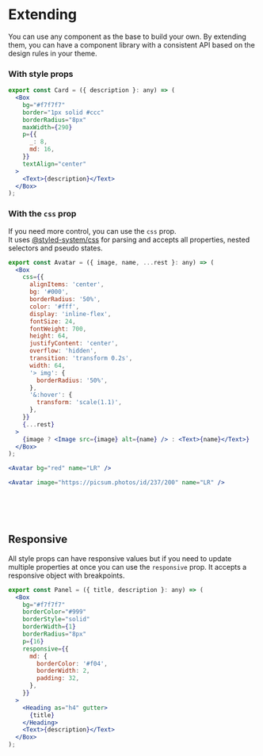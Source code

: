 <Meta title="Intro|Extending" />


# Extending

You can use any component as the base to build your own. By extending them, you can
have a component library with a consistent API based on the design rules in your theme.

### With style props

```jsx
export const Card = ({ description }: any) => (
  <Box
    bg="#f7f7f7"
    border="1px solid #ccc"
    borderRadius="8px"
    maxWidth={290}
    p={{
      _: 8,
      md: 16,
    }}
    textAlign="center"
  >
    <Text>{description}</Text>
  </Box>
);


```

<Card
  description="User interfaces that enable people to interact
smoothly with data, ask better questions, and make better decisions."
/>

### With the `css` prop

If you need more control, you can use the `css` prop.<br />
It uses [@styled-system/css](https://github.com/styled-system/styled-system/tree/master/packages/css) for
parsing and accepts all properties, nested selectors and pseudo states.

```jsx
export const Avatar = ({ image, name, ...rest }: any) => (
  <Box
    css={{
      alignItems: 'center',
      bg: '#000',
      borderRadius: '50%',
      color: '#fff',
      display: 'inline-flex',
      fontSize: 24,
      fontWeight: 700,
      height: 64,
      justifyContent: 'center',
      overflow: 'hidden',
      transition: 'transform 0.2s',
      width: 64,
      '> img': {
        borderRadius: '50%',
      },
      '&:hover': {
        transform: 'scale(1.1)',
      },
    }}
    {...rest}
  >
    {image ? <Image src={image} alt={name} /> : <Text>{name}</Text>}
  </Box>
);

<Avatar bg="red" name="LR" />

<Avatar image="https://picsum.photos/id/237/200" name="LR" />
```
<Group gap={20} mb={5}>
<Avatar bg="red" name="LR" />
<br />
<br />

<Avatar image="https://picsum.photos/id/237/200" name="LR" />
<br />
</Group>

## Responsive

All style props can have responsive values but if you need to update multiple properties at once
you can use the `responsive` prop. It accepts a responsive object with breakpoints.

```jsx
export const Panel = ({ title, description }: any) => (
  <Box
    bg="#f7f7f7"
    borderColor="#999"
    borderStyle="solid"
    borderWidth={1}
    borderRadius="8px"
    p={16}
    responsive={{
      md: {
        borderColor: '#f04',
        borderWidth: 2,
        padding: 32,
      },
    }}
  >
    <Heading as="h4" gutter>
      {title}
    </Heading>
    <Text>{description}</Text>
  </Box>
);
```

<Panel
  title="App Information"
  description="User interfaces that enable people to interact
smoothly with data, ask better questions, and make better decisions."
/>
